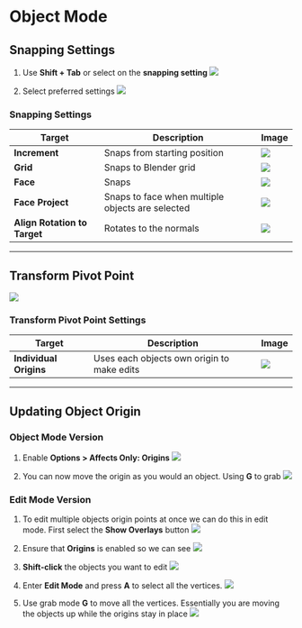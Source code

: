 # Object Mode

## Snapping Settings

1. Use **Shift + Tab** or select on the **snapping setting**
![](./assets/enable-snapping.png)

2. Select preferred settings
![](./assets/snapping-settings.png)

### Snapping Settings
| Target | Description | Image |
|----------|-------------|-------|
| **Increment** | Snaps from starting position | ![](./assets/snapping-increments.gif) |
| **Grid** | Snaps to Blender grid | ![](./assets/grid-snapping.gif) |
| **Face** | Snaps | ![](./assets/face-snapping.gif) |
| **Face Project** | Snaps to face when multiple objects are selected | ![](./assets/face-project.gif) |
| **Align Rotation to Target** | Rotates to the normals | ![](./assets/align-rotation-to-target.gif) |

****
## Transform Pivot Point

![](./assets/transform-pivot-points.png)

### Transform Pivot Point Settings
| Target | Description | Image |
|----------|-------------|-------|
| **Individual Origins** | Uses each objects own origin to make edits | ![](./assets/individual-origins.gif) |

****
## Updating Object Origin

### Object Mode Version
1. Enable **Options > Affects Only: Origins**
![](./assets/only-origins.png)

2. You can now move the origin as you would an object. Using **G** to grab
![](./assets/changing-object-origin.gif)

### Edit Mode Version
1. To edit multiple objects origin points at once we can do this in edit mode. First select the **Show Overlays** button
![](./assets/show-overlays.png)

2. Ensure that **Origins** is enabled so we can see 
![](./assets/enable-origins.png)

3. **Shift-click** the objects you want to edit
![](./assets/shift-click-objects.png)

4. Enter **Edit Mode** and press **A** to select all the vertices.
![](./assets/go-into-edit-mode.png)

5. Use grab mode **G** to move all the vertices. Essentially you are moving the objects up while the origins stay in place
![](./assets/edit-multiple-object-origins.gif)